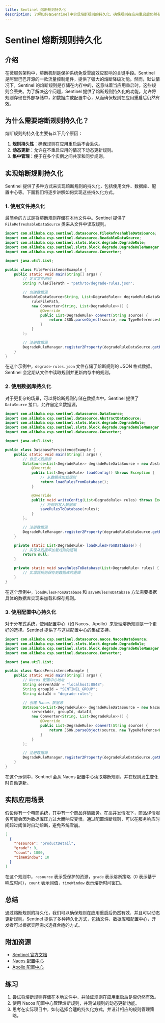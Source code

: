```yaml
---
title: Sentinel 熔断规则持久化
description: 了解如何在Sentinel中实现熔断规则的持久化，确保规则在应用重启后仍然有效。
---
```


# Sentinel 熔断规则持久化

## 介绍

在微服务架构中，熔断机制是保护系统免受雪崩效应影响的关键手段。Sentinel 是阿里巴巴开源的一款流量控制组件，提供了强大的熔断降级功能。然而，默认情况下，Sentinel 的熔断规则是存储在内存中的，这意味着当应用重启时，这些规则会丢失。为了解决这个问题，Sentinel 提供了熔断规则持久化的功能，允许将规则存储在外部存储中，如数据库或配置中心，从而确保规则在应用重启后仍然有效。

## 为什么需要熔断规则持久化？

熔断规则的持久化主要有以下几个原因：

1. **规则持久性**：确保规则在应用重启后不会丢失。
2. **动态更新**：允许在不重启应用的情况下动态更新规则。
3. **集中管理**：便于在多个实例之间共享和同步规则。

## 实现熔断规则持久化

Sentinel 提供了多种方式来实现熔断规则的持久化，包括使用文件、数据库、配置中心等。下面我们将逐步讲解如何实现这些持久化方式。

### 1. 使用文件持久化

最简单的方式是将熔断规则存储在本地文件中。Sentinel 提供了 `FileRefreshableDataSource` 类来从文件中读取规则。

```java
import com.alibaba.csp.sentinel.datasource.FileRefreshableDataSource;
import com.alibaba.csp.sentinel.datasource.ReadableDataSource;
import com.alibaba.csp.sentinel.slots.block.degrade.DegradeRule;
import com.alibaba.csp.sentinel.slots.block.degrade.DegradeRuleManager;
import com.alibaba.csp.sentinel.datasource.Converter;

import java.util.List;

public class FilePersistenceExample {
    public static void main(String[] args) {
        // 定义文件路径
        String ruleFilePath = "path/to/degrade-rules.json";

        // 创建数据源
        ReadableDataSource<String, List<DegradeRule>> degradeRuleDataSource = new FileRefreshableDataSource<>(
            ruleFilePath,
            new Converter<String, List<DegradeRule>>() {
                @Override
                public List<DegradeRule> convert(String source) {
                    return JSON.parseObject(source, new TypeReference<List<DegradeRule>>() {});
                }
            }
        );

        // 注册数据源
        DegradeRuleManager.register2Property(degradeRuleDataSource.getProperty());
    }
}
```

在这个示例中，`degrade-rules.json` 文件存储了熔断规则的 JSON 格式数据。Sentinel 会定期从文件中读取规则并更新内存中的规则。

### 2. 使用数据库持久化

对于更复杂的场景，可以将熔断规则存储在数据库中。Sentinel 提供了 `DataSource` 接口，允许自定义数据源。

```java
import com.alibaba.csp.sentinel.datasource.DataSource;
import com.alibaba.csp.sentinel.datasource.AbstractDataSource;
import com.alibaba.csp.sentinel.slots.block.degrade.DegradeRule;
import com.alibaba.csp.sentinel.slots.block.degrade.DegradeRuleManager;
import com.alibaba.csp.sentinel.datasource.Converter;

import java.util.List;

public class DatabasePersistenceExample {
    public static void main(String[] args) {
        // 自定义数据源
        DataSource<List<DegradeRule>> degradeRuleDataSource = new AbstractDataSource<List<DegradeRule>>() {
            @Override
            public List<DegradeRule> loadConfig() throws Exception {
                // 从数据库加载规则
                return loadRulesFromDatabase();
            }

            @Override
            public void writeConfig(List<DegradeRule> rules) throws Exception {
                // 将规则写入数据库
                saveRulesToDatabase(rules);
            }
        };

        // 注册数据源
        DegradeRuleManager.register2Property(degradeRuleDataSource.getProperty());
    }

    private static List<DegradeRule> loadRulesFromDatabase() {
        // 实现从数据库加载规则的逻辑
        return null;
    }

    private static void saveRulesToDatabase(List<DegradeRule> rules) {
        // 实现将规则保存到数据库的逻辑
    }
}
```

在这个示例中，`loadRulesFromDatabase` 和 `saveRulesToDatabase` 方法需要根据具体的数据库实现来加载和保存规则。

### 3. 使用配置中心持久化

对于分布式系统，使用配置中心（如 Nacos、Apollo）来管理熔断规则是一个更好的选择。Sentinel 提供了与这些配置中心的集成支持。

```java
import com.alibaba.csp.sentinel.datasource.nacos.NacosDataSource;
import com.alibaba.csp.sentinel.slots.block.degrade.DegradeRule;
import com.alibaba.csp.sentinel.slots.block.degrade.DegradeRuleManager;
import com.alibaba.csp.sentinel.datasource.Converter;

import java.util.List;

public class NacosPersistenceExample {
    public static void main(String[] args) {
        // Nacos 配置中心地址
        String serverAddr = "localhost:8848";
        String groupId = "SENTINEL_GROUP";
        String dataId = "degrade-rules";

        // 创建 Nacos 数据源
        DataSource<List<DegradeRule>> degradeRuleDataSource = new NacosDataSource<>(
            serverAddr, groupId, dataId,
            new Converter<String, List<DegradeRule>>() {
                @Override
                public List<DegradeRule> convert(String source) {
                    return JSON.parseObject(source, new TypeReference<List<DegradeRule>>() {});
                }
            }
        );

        // 注册数据源
        DegradeRuleManager.register2Property(degradeRuleDataSource.getProperty());
    }
}
```

在这个示例中，Sentinel 会从 Nacos 配置中心读取熔断规则，并在规则发生变化时自动更新。

## 实际应用场景

假设你有一个电商系统，其中有一个商品详情服务。在高并发情况下，商品详情服务可能会因为数据库压力过大而响应变慢。通过配置熔断规则，可以在服务响应时间超过阈值时自动熔断，避免系统雪崩。

```json
[
  {
    "resource": "productDetail",
    "grade": 0,
    "count": 1000,
    "timeWindow": 10
  }
]
```

在这个规则中，`resource` 表示受保护的资源，`grade` 表示熔断策略（0 表示基于响应时间），`count` 表示阈值，`timeWindow` 表示熔断时间窗口。

## 总结

通过熔断规则的持久化，我们可以确保规则在应用重启后仍然有效，并且可以动态更新规则。Sentinel 提供了多种持久化方式，包括文件、数据库和配置中心，开发者可以根据实际需求选择合适的方式。

## 附加资源

- [Sentinel 官方文档](https://sentinelguard.io/)
- [Nacos 配置中心](https://nacos.io/)
- [Apollo 配置中心](https://github.com/ctripcorp/apollo)

## 练习

1. 尝试将熔断规则存储在本地文件中，并验证规则在应用重启后是否仍然有效。
2. 使用 Nacos 配置中心管理熔断规则，并测试规则的动态更新功能。
3. 思考在实际项目中，如何选择合适的持久化方式，并设计相应的规则管理策略。